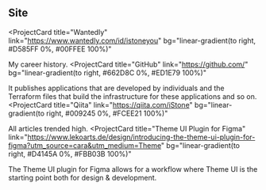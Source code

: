 ## Site

<ProjectCard
  title="Wantedly"
  link="https://www.wantedly.com/id/istoneyou"
  bg="linear-gradient(to right, #D585FF 0%, #00FFEE 100%)"
>
  My career history.
</ProjectCard>
<ProjectCard
  title="GitHub"
  link="https://github.com/"
  bg="linear-gradient(to right, #662D8C 0%, #ED1E79 100%)"
>
  It publishes applications that are developed by individuals and the Terraform files that build the infrastructure for these applications and so on.
</ProjectCard>
<ProjectCard
  title="Qiita"
  link="https://qiita.com/iStone"
  bg="linear-gradient(to right, #009245 0%, #FCEE21 100%)"
>
  All articles trended high.
</ProjectCard>
<ProjectCard
  title="Theme UI Plugin for Figma"
  link="https://www.lekoarts.de/design/introducing-the-theme-ui-plugin-for-figma?utm_source=cara&utm_medium=Theme"
  bg="linear-gradient(to right, #D4145A 0%, #FBB03B 100%)"
>
  The Theme UI plugin for Figma allows for a workflow where Theme UI is the
  starting point both for design & development.
</ProjectCard>
